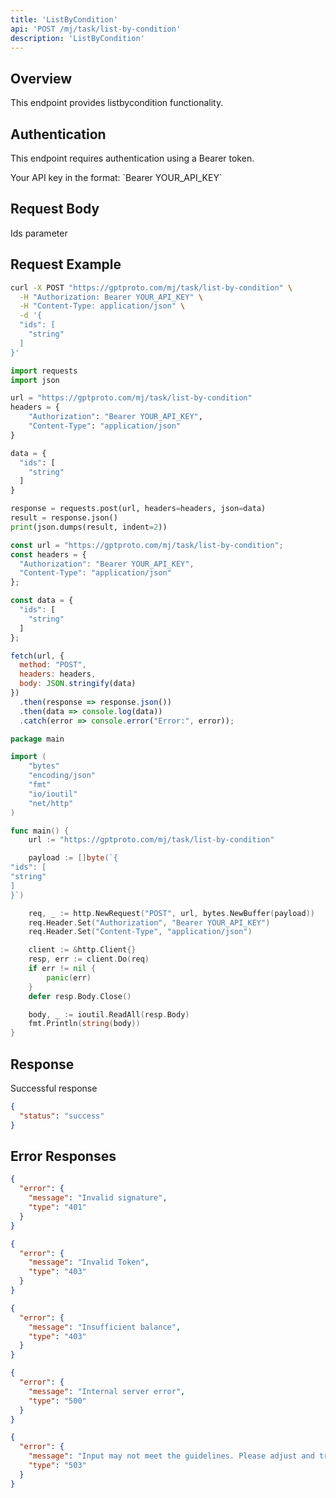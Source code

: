 ```yaml
---
title: 'ListByCondition'
api: 'POST /mj/task/list-by-condition'
description: 'ListByCondition'
---
```


## Overview

This endpoint provides listbycondition functionality.

## Authentication

This endpoint requires authentication using a Bearer token.

<ParamField header="Authorization" type="string" required default="sk-***********">
  Your API key in the format: `Bearer YOUR_API_KEY`
</ParamField>

## Request Body

<ParamField body="ids" type="array"  default="[&quot;string&quot;]">
  Ids parameter
</ParamField>

## Request Example

<CodeGroup>

```bash cURL
curl -X POST "https://gptproto.com/mj/task/list-by-condition" \
  -H "Authorization: Bearer YOUR_API_KEY" \
  -H "Content-Type: application/json" \
  -d '{
  "ids": [
    "string"
  ]
}'
```

```python Python
import requests
import json

url = "https://gptproto.com/mj/task/list-by-condition"
headers = {
    "Authorization": "Bearer YOUR_API_KEY",
    "Content-Type": "application/json"
}

data = {
  "ids": [
    "string"
  ]
}

response = requests.post(url, headers=headers, json=data)
result = response.json()
print(json.dumps(result, indent=2))
```

```javascript JavaScript
const url = "https://gptproto.com/mj/task/list-by-condition";
const headers = {
  "Authorization": "Bearer YOUR_API_KEY",
  "Content-Type": "application/json"
};

const data = {
  "ids": [
    "string"
  ]
};

fetch(url, {
  method: "POST",
  headers: headers,
  body: JSON.stringify(data)
})
  .then(response => response.json())
  .then(data => console.log(data))
  .catch(error => console.error("Error:", error));
```

```go Go
package main

import (
    "bytes"
    "encoding/json"
    "fmt"
    "io/ioutil"
    "net/http"
)

func main() {
    url := "https://gptproto.com/mj/task/list-by-condition"

    payload := []byte(`{
"ids": [
"string"
]
}`)

    req, _ := http.NewRequest("POST", url, bytes.NewBuffer(payload))
    req.Header.Set("Authorization", "Bearer YOUR_API_KEY")
    req.Header.Set("Content-Type", "application/json")

    client := &http.Client{}
    resp, err := client.Do(req)
    if err != nil {
        panic(err)
    }
    defer resp.Body.Close()

    body, _ := ioutil.ReadAll(resp.Body)
    fmt.Println(string(body))
}
```

</CodeGroup>

## Response

<ResponseField name="Success" type="200">
  Successful response

```json
{
  "status": "success"
}
```
</ResponseField>

## Error Responses

<ResponseExample>

```json 401 - Invalid signature
{
  "error": {
    "message": "Invalid signature",
    "type": "401"
  }
}
```

```json 403 - Invalid Token
{
  "error": {
    "message": "Invalid Token",
    "type": "403"
  }
}
```

```json 403 - Insufficient balance
{
  "error": {
    "message": "Insufficient balance",
    "type": "403"
  }
}
```

```json 500 - Internal server error
{
  "error": {
    "message": "Internal server error",
    "type": "500"
  }
}
```

```json 503 - Content policy violation
{
  "error": {
    "message": "Input may not meet the guidelines. Please adjust and try again.",
    "type": "503"
  }
}
```

</ResponseExample>

